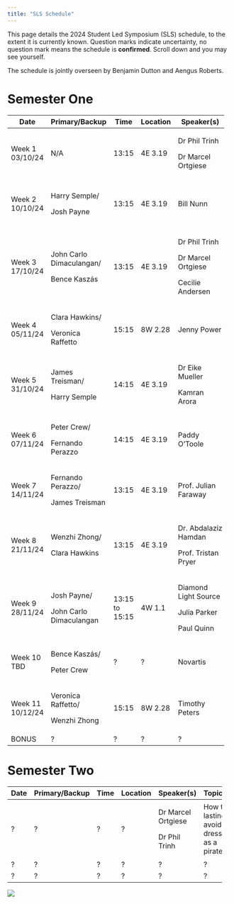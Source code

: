 ```yaml
---
title: "SLS Schedule"
---
```


This page details the 2024 Student Led Symposium (SLS) schedule, to the extent it is currently known. Question marks indicate uncertainty, no question mark means the schedule is **confirmed**. Scroll down and you may see yourself.

The schedule is jointly overseen by Benjamin Dutton and Aengus Roberts.

# Semester One

+------------------+--------------------------+----------------+----------+----------------------+---------------------------------------+
| Date             | Primary/Backup           | Time           | Location | Speaker(s)           | Topic(s)                              |
+==================+==========================+================+==========+======================+=======================================+
| Week 1 03/10/24  | N/A                      | 13:15          | 4E 3.19  | Dr Phil Trinh        | Introduction to SLS.                  |
|                  |                          |                |          |                      |                                       |
|                  |                          |                |          | Dr Marcel Ortgiese   |                                       |
+------------------+--------------------------+----------------+----------+----------------------+---------------------------------------+
| Week 2 10/10/24  | Harry Semple/            | 13:15          | 4E 3.19  | Bill Nunn            | Basic Git and GitHub.                 |
|                  |                          |                |          |                      |                                       |
|                  | Josh Payne               |                |          |                      | A website.                            |
+------------------+--------------------------+----------------+----------+----------------------+---------------------------------------+
| Week 3 17/10/24  | John Carlo Dimaculangan/ | 13:15          | 4E 3.19  | Dr Phil Trinh        | Life as a PhD Student.                |
|                  |                          |                |          |                      |                                       |
|                  | Bence Kaszás             |                |          | Dr Marcel Ortgiese   | Software/Literature tools.            |
|                  |                          |                |          |                      |                                       |
|                  |                          |                |          | Cecilie Andersen     | Time Management.                      |
+------------------+--------------------------+----------------+----------+----------------------+---------------------------------------+
| Week 4 05/11/24  | Clara Hawkins/           | 15:15          | 8W 2.28  | Jenny Power          | How to give a good talk.              |
|                  |                          |                |          |                      |                                       |
|                  | Veronica Raffetto        |                |          |                      |                                       |
+------------------+--------------------------+----------------+----------+----------------------+---------------------------------------+
| Week 5 31/10/24  | James Treisman/          | 14:15          | 4E 3.19  | Dr Eike Mueller      | HPC demonstration.                    |
|                  |                          |                |          |                      |                                       |
|                  | Harry Semple             |                |          | Kamran Arora         |                                       |
+------------------+--------------------------+----------------+----------+----------------------+---------------------------------------+
| Week 6 07/11/24  | Peter Crew/              | 14:15          | 4E 3.19  | Paddy O'Toole        | Advanced version control.             |
|                  |                          |                |          |                      |                                       |
|                  | Fernando Perazzo         |                |          |                      |                                       |
+------------------+--------------------------+----------------+----------+----------------------+---------------------------------------+
| Week 7 14/11/24  | Fernando Perazzo/        | 13:15          | 4E 3.19  | Prof. Julian Faraway | Exploratory data visualisation.       |
|                  |                          |                |          |                      |                                       |
|                  | James Treisman           |                |          |                      |                                       |
+------------------+--------------------------+----------------+----------+----------------------+---------------------------------------+
| Week 8 21/11/24  | Wenzhi Zhong/            | 13:15          | 4E 3.19  | Dr. Abdalaziz Hamdan | Firedrake and finite element methods. |
|                  |                          |                |          |                      |                                       |
|                  | Clara Hawkins            |                |          | Prof. Tristan Pryer  |                                       |
+------------------+--------------------------+----------------+----------+----------------------+---------------------------------------+
| Week 9 28/11/24  | Josh Payne/              | 13:15 to 15:15 | 4W 1.1   | Diamond Light Source | ITT 1 Introductory Event.             |
|                  |                          |                |          |                      |                                       |
|                  | John Carlo Dimaculangan  |                |          | Julia Parker         |                                       |
|                  |                          |                |          |                      |                                       |
|                  |                          |                |          | Paul Quinn           |                                       |
+------------------+--------------------------+----------------+----------+----------------------+---------------------------------------+
| Week 10 TBD      | Bence Kaszás/            | ?              | ?        | Novartis             | ITT 1 Introductory Event.             |
|                  |                          |                |          |                      |                                       |
|                  | Peter Crew               |                |          |                      |                                       |
+------------------+--------------------------+----------------+----------+----------------------+---------------------------------------+
| Week 11 10/12/24 | Veronica Raffetto/       | 15:15          | 8W 2.28  | Timothy Peters       | What to do during an ITT.             |
|                  |                          |                |          |                      |                                       |
|                  | Wenzhi Zhong             |                |          |                      |                                       |
+------------------+--------------------------+----------------+----------+----------------------+---------------------------------------+
| BONUS            | ?                        | ?              | ?        | ?                    | ?                                     |
+------------------+--------------------------+----------------+----------+----------------------+---------------------------------------+

# Semester Two

+------+----------------+------+----------+--------------------+----------------------------------------------+
| Date | Primary/Backup | Time | Location | Speaker(s)         | Topic(s)                                     |
+======+================+======+==========+====================+==============================================+
| ?    | ?              | ?    | ?        | Dr Marcel Ortgiese | How to lastingly avoid dressing as a pirate. |
|      |                |      |          |                    |                                              |
|      |                |      |          | Dr Phil Trinh      |                                              |
+------+----------------+------+----------+--------------------+----------------------------------------------+
| ?    | ?              | ?    | ?        | ?                  | ?                                            |
+------+----------------+------+----------+--------------------+----------------------------------------------+
| ?    | ?              | ?    | ?        | ?                  | ?                                            |
+------+----------------+------+----------+--------------------+----------------------------------------------+

![](cohort11.jpg)
